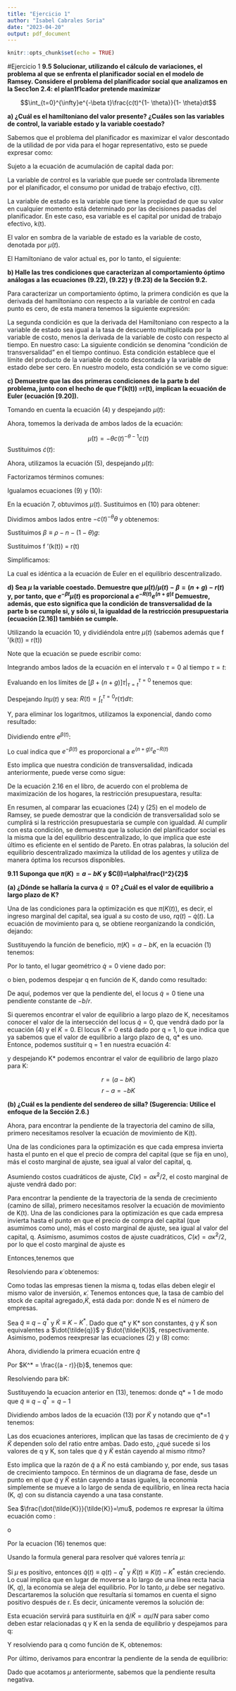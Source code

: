 ```yaml
---
title: "Ejercicio 1"
author: "Isabel Cabrales Soria"
date: "2023-04-20"
output: pdf_document
---
```



```r
knitr::opts_chunk$set(echo = TRUE)
```

#Ejercicio 1
**9.5 Solucionar, utilizando el cálculo de variaciones, el problema al que se enfrenta el planificador social en el modelo de Ramsey. Considere el problema del planificador social que analizamos en la Secc1on 2.4: el plan1f1cador pretende maximizar** 

$$\int_{t=0}^{\infty}e^{-\beta t}\frac{c(t)^{1- \theta}}{1- \theta}dt$$


**a) ¿Cuál es el hamiltoniano del valor presente? ¿Cuáles son las variables de control, la variable estado y la variable coestado?**

Sabemos que el problema del planificador es maximizar el valor descontado de la utilidad de por vida para el hogar representativo, esto se puede expresar como:

\begin{equation}
    \int_{t=0}^{\infty} e^{-\beta t} \frac{c(t)^{1-\theta}}{1-\theta} dt
\end{equation}

Sujeto a la ecuación de acumulación de capital dada por:

\begin{equation}
  \dot{K}(t)=fk(t)=f(k(t))-c(t)-(n + g)k(t)
\end{equation}

La variable de control es la variable que puede ser controlada libremente por el planificador, el consumo por unidad de trabajo efectivo, c(t).

La variable de estado es la variable que tiene la propiedad de que su valor en cualquier momento está determinado por las decisiones pasadas del planificador. En este caso, esa variable es el capital por unidad de trabajo efectivo, k(t). 

El valor en sombra de la variable de estado es la variable de costo, denotada por $\mu(t)$.

El Hamiltoniano de valor actual es, por lo tanto, el siguiente:

\begin{equation}
H(k(t),c(t))=\frac{c(t)^{1-\theta}}{1-\theta}+\mu (t) [fk(t)=f(k(t))-c(t)-(n + g)k(t)]
\end{equation}

**b) Halle las tres condiciones que caracterizan al comportamiento óptimo análogas a las ecuaciones (9.22), (9.22) y (9.23) de la Sección 9.2.**

Para caracterizar un comportamiento óptimo, la primera condición es que la derivada del hamiltoniano con respecto a la variable de control en cada punto es cero, de esta manera tenemos la siguiente expresión:

\begin{equation}
\frac{\partial H(k(t),c(t))}{\partial c(t)}=c(t)^{-\theta}-\mu(t)=0
\end{equation}

La segunda condición es que la derivada del Hamiltoniano con respecto a la variable de estado sea igual a la tasa de descuento multiplicada por la variable de costo, menos la derivada de la variable de costo con respecto al tiempo. En nuestro caso:
\begin{equation}
\frac{\partial H(k(t),c(t))}{\partial c(t)}=\mu (t)f'(k(t))-\mu(t)(n+g)=\beta \mu(t)- \dot{\mu}(t)
\end{equation}
La siguiente condición se denomina "condición de transversalidad" en el tiempo continuo.
Esta condición establece que el límite del producto de la variable de costo descontada y la variable de estado debe ser cero. En nuestro modelo, esta condición se ve como sigue:

\begin{equation}
lim_{t \to \infty} e^{-\beta t} \mu (t)k(t) = 0
\end{equation}

**c) Demuestre que las dos primeras condiciones de la parte b del problema, junto con el hecho de que f'(k(t)) =r(t), implican la ecuación de Euler (ecuación [9.20]).**

Tomando en cuenta la ecuación (4) y despejando $\mu(t)$:

\begin{equation}
\mu(t)=c(t)^{-\theta}
\end{equation}

Ahora, tomemos la derivada de ambos lados de la ecuación:

$$\dot{\mu}(t)={-\theta}c(t)^{-\theta-1}\dot{c}(t)$$
Sustituimos $\dot{c}(t)$:

\begin{equation}
\dot{\mu}(t)=-\theta c(t)^{-\theta}\frac{\dot{c}(t)}{c(t)}
\end{equation}

Ahora, utilizamos la ecuación (5), despejando $\dot{\mu}(t)$:

\begin{equation}
\dot{\mu}(t)=\beta \mu(t)-\mu (t)f'(k(t))+\mu(t)(n+g)
\end{equation}

Factorizamos términos comunes:

\begin{equation}
\dot{\mu}(t)=\mu(t)[\beta-f'(k(t))+(n+g)]
\end{equation}

Igualamos ecuaciones (9) y (10):

\begin{equation}
-\theta c(t)^{-\theta}\frac{\dot{c}(t)}{c(t)}=\mu(t)[\beta-f'(k(t))+(n+g)]
\end{equation}

En la ecuación 7, obtuvimos $\mu(t)$. Sustituimos en (10) para obtener:

\begin{equation}
-\theta c(t)^{-\theta}\frac{\dot{c}(t)}{c(t)}=c(t)^{-\theta}[\beta-f'(k(t))+(n+g)]
\end{equation}

Dividimos ambos lados entre $-c(t)^{-\theta}\theta$ y obtenemos:

\begin{equation}
\frac{\dot{c}(t)}{c(t)}=\frac{[\beta-f'(k(t))+(n+g)]}{-\theta}
\end{equation}

Sustituimos $\beta \equiv \rho-n-(1- \theta)g$:

\begin{equation}
\frac{\dot{c}(t)}{c(t)}=\frac{[(\rho-n-(1- \theta)g)-f'(k(t))+(n+g)]}{-\theta}
\end{equation}

Sustituimos  f '(k(t)) = r(t)
\begin{equation}
\frac{\dot{c}(t)}{c(t)}=\frac{[(\rho-n-(1- \theta)g)-r(t)+(n+g)]}{-\theta}
\end{equation}

Simplificamos:

\begin{equation}
\frac{\dot{c}(t)}{c(t)}=\frac{r(t)-\rho-\theta(g)}{-\theta}
\end{equation}

La cual es idéntica a la ecuación de Euler en el  equilibrio descentralizado.

**d) Sea $\mu$ la variable coestado. Demuestre que $\dot{\mu}(t)/\mu(t)-\beta=(n + g)-r(t)$ y, por tanto, que $e^{-\beta t}\mu (t)$ es proporcional a $e^{-R(t)}e^{(n+g)t}$ Demuestre, además, que esto significa que la condición de transversalidad de la parte b se cumple si, y sólo si, la igualdad de la  restricción presupuestaria (ecuación [2.16]) también se cumple.**

Utilizando la ecuación 10, y dividiéndola entre $\mu(t)$ (sabemos además que f '(k(t)) = r(t))
\begin{equation}
\frac{\dot{\mu}(t)}{\mu(t)}=[\beta-r(t)+(n+g)]
\end{equation}

Note que la ecuación se puede escribir como:
\begin{equation}
\frac{\partial{\mu}(t)}{\partial (t)}=[\beta-r(t)+(n+g)]
\end{equation}

Integrando ambos lados de la ecuación en el intervalo $\tau=0$ al tiempo $\tau=t$:

\begin{equation}
ln\mu (t)- ln\mu (0)=[\beta+(n+g)]\tau\bigg\vert_{\tau=t}^{\tau=0}-\int_{t}^{\tau=0} r(\tau)d\tau
\end{equation}


Evaluando en los límites de $[\beta+(n+g)]\tau\bigg\vert_{\tau=t}^{\tau=0}$ tenemos que:

\begin{equation}
ln\mu (t)- ln\mu (0)=\beta(t)+(n+g)t-\int_{t}^{\tau=0} r(\tau)d\tau
\end{equation}

Despejando $ln\mu (t)$ y sea: $R(t)= \int_{t}^{\tau=0} r(\tau)d\tau$:

\begin{equation}
ln\mu (t)=ln\mu (0)+\beta(t)+(n+g)t-R(t)
\end{equation}

Y, para eliminar los logaritmos, utilizamos la exponencial, dando como resultado:

\begin{equation}
\mu(t)=\mu (0)e^{\beta(t)}e^{(n+g)t}e^{-R(t)}
\end{equation}


Dividiendo entre $e^{\beta(t)}$:

\begin{equation}
\mu(t)e^{-\beta(t)}=\mu (0)e^{(n+g)t}e^{-R(t)}
\end{equation}

Lo cual indica que $e^{-\beta(t)}$ es proporcional a $e^{(n+g)t}e^{-R(t)}$

Esto implica que nuestra condición de transversalidad, indicada anteriormente, puede verse como sigue:

\begin{equation}
lim_{t \to \infty} e^{(n+g)t}e^{-R(t)}k(t)=0
\end{equation}

De la ecuación 2.16 en el libro, de acuerdo con el problema de maximización de los hogares, la restricción presupuestara, resulta: 
\begin{equation}
lim_{t \to \infty} e^{(n+g)t}e^{-R(t)}k(t) \geq 0
\end{equation}

En resumen, al comparar las ecuaciones (24) y (25) en el modelo de Ramsey, se puede demostrar que la condición de transversalidad solo se cumplirá si la restricción presupuestaria se cumple con igualdad. Al cumplir con esta condición, se demuestra que la solución del planificador social es la misma que la del equilibrio descentralizado, lo que implica que este último es eficiente en el sentido de Pareto. En otras palabras, la solución del equilibrio descentralizado maximiza la utilidad de los agentes y utiliza de manera óptima los recursos disponibles.


**9.11 Suponga que $\pi(K)=a-bK$ y $C(I)=\alpha\frac{I^2}{2}$**

**(a) ¿Dónde se hallaría la curva $\dot{q}= 0$? ¿Cuál es el valor de equilibrio a largo plazo de K?**

Una de las condiciones para la optimización es que $\pi(K(t))$, es decir, el ingreso marginal del capital, sea igual a su costo de uso, $rq(t)- \dot{q}(t)$.
La ecuación de movimiento para q, se obtiene reorganizando la condición, dejando:

\setcounter{equation}{0}
\begin{equation}
\dot{q}(t) = rq(t) - \pi(K(t))
\end{equation}

Sustituyendo la función de beneficio, $\pi(K) = a - bK$, en la ecuación (1) tenemos:
\begin{equation}
\dot{q}(t) = rq(t) - a + bK(t)
\end{equation}

Por lo tanto, el lugar geométrico $\dot{q} = 0$ viene dado por:
\begin{equation}
rq - a + bK = 0
\end{equation}

o bien, podemos despejar q en función de K, dando como resultado:

\begin{equation}
q = \frac{(a - bK)}{r}
\end{equation}

De aquí, podemos ver que la pendiente del, el locus $\dot{q}= 0$ tiene una pendiente constante de $-b/r$.


Si queremos encontrar el valor de equilibrio a largo plazo de K, necesitamos conocer el valor de la intersección del locus $\dot{q} = 0$, que vendrá dado por la ecuación (4)  y el $\dot{K}= 0$. El locus $\dot{K}= 0$ está dado por q = 1, lo que indica que ya sabemos que el valor de equilibrio a largo plazo de q, q* es uno. Entonce, podemos sustituir q = 1 en nuestra ecuación 4:

\begin{equation}
1 = \frac{(a - bK)}{r}
\end{equation}

y despejando K* podemos encontrar el valor de equilibrio de largo plazo para K:

$$r= (a - bK)$$
$$r-a= - bK$$

\begin{equation}
K^* = \frac{(a - r)}{b}
\end{equation}

**(b) ¿Cuál es la pendiente del sendereo de silla? (Sugerencia: Utilice el enfoque de la Sección 2.6.)**

Ahora, para encontrar la pendiente de la trayectoria del camino de silla, primero necesitamos resolver la ecuación de movimiento de K(t). 

Una de las condiciones para la optimización es que cada empresa invierta hasta el punto en el que el precio de compra del capital (que se fija en uno), más el costo marginal de ajuste, sea igual al valor del capital, q. 

Asumiendo costos cuadráticos de ajuste, $C(\dot{\kappa}) = \alpha\dot{\kappa}^2/2$, el costo marginal de ajuste vendrá dado por:

Para encontrar la pendiente de la trayectoria de la senda de crecimiento (camino de silla), primero necesitamos resolver la ecuación de movimiento de K(t). Una de las condiciones para la optimización es que cada empresa invierta hasta el punto en que el precio de compra del capital (que asumimos como uno), más el costo marginal de ajuste, sea igual al valor del capital, q. Asimismo, asumimos costos de ajuste cuadráticos, $C(\dot{\kappa}) = \alpha\dot{\kappa}^2/2$, por lo que el costo marginal de ajuste es 

\begin{equation}
\delta C(\dot{\kappa}))/\delta\dot{\kappa}= \alpha\dot{\kappa}
\end{equation}


Entonces,tenemos que 
\begin{equation}
q=1+\alpha\dot{\kappa}
\end{equation}

Resolviendo para $\dot{\kappa}$ obtenemos:
\begin{equation}
\dot{\kappa}=(q-1)/\alpha
\end{equation}

Como todas las empresas tienen la misma q, todas ellas deben elegir el mismo valor de inversión, $\dot{\kappa}$. Tenemos entonces que, la tasa de cambio del stock de capital agregado,$\dot{K}$, está dada por:
\begin{equation}
\dot{K}=N(q-1)/\alpha
\end{equation}
donde N es el número de empresas.

Sea $\tilde{q}\equiv q-q^*$ y $\tilde{K}\equiv K- K^*$. Dado que q* y K* son constantes, $\dot{q}$ y $\dot{K}$ son equivalentes a $\dot{\tilde{q}}$ y $\dot{\tilde{K}}$, respectivamente. Asimismo, podemos reexpresar las ecuaciones (2) y (8) como: 


 \begin{equation}
 \dot{\tilde{q}}= rq-a+bK
 \end{equation}
 
\begin{equation}
 \dot{\tilde{K}}= N(q-1)/\alpha
\end{equation}
 
 Ahora, dividiendo la primera ecuación entre $\tilde{q}$
 \begin{equation}
 \frac{\dot\tilde{q}}{\tilde{q}}=\frac{rq-a+bK}{\tilde{q}}
\end{equation}

Por $K^* = \frac{(a - r)}{b}$, tenemos que:

\begin{equation}
{\tilde{K}}=\frac{bK-a+r}{b} 
 \end{equation}


Resolviendo para bK:
 \begin{equation}
 bK=b\tilde{K}+a-r
\end{equation}

 
Sustituyendo la ecuacion anterior en (13), tenemos:
 \begin{equation}
\frac{\dot{\tilde{q}}}{\tilde{q}} = \frac{rq-a+b\tilde{K}+a-r}{\tilde{q}}=\frac{r(q-1)}{\tilde{q}}+\frac{b\tilde{K}}{\tilde{q}}=r+b\frac{\tilde{K}}{\tilde{q}}
 \end{equation}
donde q* = 1 de modo que $\tilde{q}\equiv q-q^*=q-1$

Dividiendo ambos lados de la ecuación (13) por $\tilde{K}$ y notando que q*=1 tenemos:
 \begin{equation}
\frac{\dot{\tilde{K}}}{\dot{\tilde{K}}} = \frac{N}{\alpha} \frac{\tilde{q}}{\tilde{K}}   
\end{equation}

Las dos ecuaciones anteriores, implican que las tasas de crecimiento de $\tilde{q}$ y $\tilde{K}$ dependen solo del ratio entre ambas. Dado esto, ¿qué sucede si los valores de q y K, son tales que $\tilde{q}$ y $\tilde{K}$ están cayendo al mismo ritmo?

Esto implica que la razón de $\tilde{q}$ a $\tilde{K}$ no está cambiando y, por ende, sus tasas de crecimiento tampoco. En términos de un diagrama de fase, desde un punto en el que $\tilde{q}$ y $\tilde{K}$ están cayendo a tasas iguales, la economía simplemente se mueve a lo largo de senda de equilibrio, en línea recta hacia (K*, q*) con su distancia cayendo a una tasa constante.

Sea $\frac{\dot{\tilde{K}}}{\tilde{K}}=\mu$, podemos re expresar la última ecuación como :

\begin{equation}
\mu= \frac{N}{\alpha}\frac{\tilde{q}}{\tilde{K}} 
\end{equation}
o
\begin{equation}
\frac{\tilde{q}}{\tilde{K}}= \frac{\alpha \mu}{N}
\end{equation}

Por la ecuacion (16) tenemos que:

\begin{equation}
\mu = r+(bN/\alpha\mu)) 
\end{equation}

\begin{equation}
\alpha\mu^2 - \alpha r\mu - bN=0
\end{equation}

Usando la formula general para resolver qué valores tenría $\mu$:

\begin{equation}
\mu= \frac{\alpha r \pm\sqrt{\alpha^2 r^2 + 4\alpha bN }}{2\alpha}= \frac{r \pm\sqrt{r^2 + (4bN/\alpha)}}{2}
\end{equation}

Si $\mu$ es positivo, entonces $\tilde{q}(t)\equiv q(t)-q^*$ y $\tilde{K}(t)\equiv K(t)-K^*$ están creciendo. Lo cual implica que en lugar de moverse a lo largo de una línea recta hacia (K*, q*), la economía se aleja del equilibrio. Por lo tanto, $\mu$ debe ser negativo. Descartaremos la solución que resultaría si tomamos en cuenta el signo positivo después de r. Es decir, únicamente veremos la solución de:

\begin{equation}
\mu = \frac{r - \sqrt{r^2 + (4bN/\alpha)}}{2}
\end{equation}

Esta ecuación servirá para sustituirla en $\tilde{q}/\tilde{K}= \alpha \mu/N$ para saber como deben estar relacionadas q y K en la senda de equilibrio y despejamos para q: 

\begin{equation}
\frac{\tilde{q}}{\tilde{K}} \equiv \frac{q- q^*}{K-K^*} =  \frac{\alpha\left[ r-\sqrt{r^2 +(4bN/\alpha)}\right]}{2N}
\end{equation}

Y resolviendo para q como función de K, obtenemos:
\begin{equation}
q=q^* + \alpha \left[ \frac{\left[ r-\sqrt{r^2 +(4bN/\alpha)}\right]}{2N}\right] (K-K^*)
\end{equation}

Por último, derivamos para encontrar la pendiente de la senda de equilibrio:

\begin{equation}
\frac{\delta q}{\delta K}=\alpha\left[\frac{r-\sqrt{r^2+ (4\alpha bN)/\alpha}}{2N}\right] < 0
\end{equation}

Dado que acotamos $\mu$ anteriormente, sabemos que la pendiente resulta negativa.



